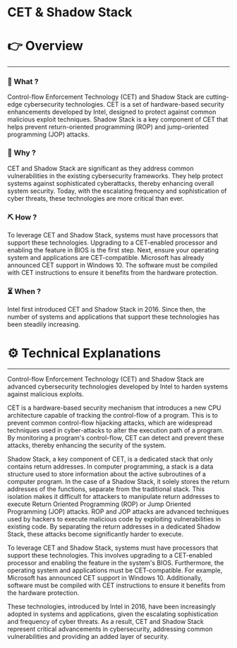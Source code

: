 # CET & Shadow Stack


# 👉 Overview

---

### 👀 What ?

Control-flow Enforcement Technology (CET) and Shadow Stack are cutting-edge cybersecurity technologies. CET is a set of hardware-based security enhancements developed by Intel, designed to protect against common malicious exploit techniques. Shadow Stack is a key component of CET that helps prevent return-oriented programming (ROP) and jump-oriented programming (JOP) attacks.


### 🧐 Why ?

CET and Shadow Stack are significant as they address common vulnerabilities in the existing cybersecurity frameworks. They help protect systems against sophisticated cyberattacks, thereby enhancing overall system security. Today, with the escalating frequency and sophistication of cyber threats, these technologies are more critical than ever.


### ⛏️ How ?

To leverage CET and Shadow Stack, systems must have processors that support these technologies. Upgrading to a CET-enabled processor and enabling the feature in BIOS is the first step. Next, ensure your operating system and applications are CET-compatible. Microsoft has already announced CET support in Windows 10. The software must be compiled with CET instructions to ensure it benefits from the hardware protection.


### ⏳ When ?

Intel first introduced CET and Shadow Stack in 2016. Since then, the number of systems and applications that support these technologies has been steadily increasing.


# ⚙️ Technical Explanations

---

Control-flow Enforcement Technology (CET) and Shadow Stack are advanced cybersecurity technologies developed by Intel to harden systems against malicious exploits.

CET is a hardware-based security mechanism that introduces a new CPU architecture capable of tracking the control-flow of a program. This is to prevent common control-flow hijacking attacks, which are widespread techniques used in cyber-attacks to alter the execution path of a program. By monitoring a program's control-flow, CET can detect and prevent these attacks, thereby enhancing the security of the system.

Shadow Stack, a key component of CET, is a dedicated stack that only contains return addresses. In computer programming, a stack is a data structure used to store information about the active subroutines of a computer program. In the case of a Shadow Stack, it solely stores the return addresses of the functions, separate from the traditional stack. This isolation makes it difficult for attackers to manipulate return addresses to execute Return Oriented Programming (ROP) or Jump Oriented Programming (JOP) attacks. ROP and JOP attacks are advanced techniques used by hackers to execute malicious code by exploiting vulnerabilities in existing code. By separating the return addresses in a dedicated Shadow Stack, these attacks become significantly harder to execute.

To leverage CET and Shadow Stack, systems must have processors that support these technologies. This involves upgrading to a CET-enabled processor and enabling the feature in the system's BIOS. Furthermore, the operating system and applications must be CET-compatible. For example, Microsoft has announced CET support in Windows 10. Additionally, software must be compiled with CET instructions to ensure it benefits from the hardware protection.

These technologies, introduced by Intel in 2016, have been increasingly adopted in systems and applications, given the escalating sophistication and frequency of cyber threats. As a result, CET and Shadow Stack represent critical advancements in cybersecurity, addressing common vulnerabilities and providing an added layer of security.
